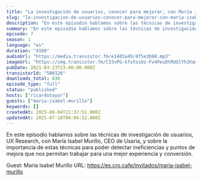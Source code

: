```yaml
---
title: "La investigación de usuarios, conocer para mejorar, con María Isabel Murillo"
slug: "la-investigacion-de-usuarios-conocer-para-mejorar-con-maria-isabel-murillo"
description: "En este episodio hablamos sobre las técnicas de investigación de usuarios, UX Research, con María Isabel Murillo, CEO de Usaria, y sobre la importancia de estas técnicas para poder detectar ineficiencias y puntos de mejora que nos permitan trabajar para una mejor experiencia y conversión.\n\nGuest: María Isabel Murillo\nURL: https://es.cro.cafe/invitados/maria-isabel-murillo"
summary: "En este episodio hablamos sobre las técnicas de investigación de usuarios, UX Research, con María Isabel Murillo, CEO de Usaria, y sobre la importancia de estas técnicas para poder detectar ineficiencias y puntos de mejora que nos permitan trabajar para una mejor experiencia y conversión."
episode: 7
season: 1
language: "es"
duration: "4100"
audioUrl: "https://media.transistor.fm/e1403a49/4f5e3b98.mp3"
imageUrl: "https://img.transistor.fm/C33vPG-kfxXssUz-Fv4PeuDtRUGlYh1KamfKVRzwNGs/rs:fill:3000:3000:1/q:60/aHR0cHM6Ly9pbWct/dXBsb2FkLXByb2R1/Y3Rpb24udHJhbnNp/c3Rvci5mbS83MGYy/ZjFkNjFhM2E2NzZl/NTdiMjg5ZjljM2Q3/NDlhMC5qcGc.webp"
pubDate: 2021-03-23T23:00:00.000Z
transistorId: "500126"
downloads_total: 838
episode_type: "full"
status: "published"
hosts: ["ricardotayar"]
guests: ["maria-isabel-murillo"]
keywords: []
createdAt: 2025-06-04T21:37:51.000Z
updatedAt: 2025-07-18T06:04:52.000Z
---
```


En este episodio hablamos sobre las técnicas de investigación de usuarios, UX Research, con María Isabel Murillo, CEO de Usaria, y sobre la importancia de estas técnicas para poder detectar ineficiencias y puntos de mejora que nos permitan trabajar para una mejor experiencia y conversión.

Guest: María Isabel Murillo
URL: https://es.cro.cafe/invitados/maria-isabel-murillo
